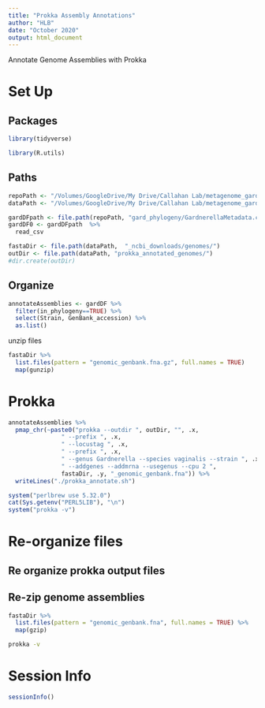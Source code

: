 ```yaml
---
title: "Prokka Assembly Annotations"
author: "HLB"
date: "October 2020"
output: html_document
---
```


Annotate Genome Assemblies with Prokka

# Set Up
## Packages
```r
library(tidyverse)
```

```r
library(R.utils)
```

## Paths
```r
repoPath <- "/Volumes/GoogleDrive/My Drive/Callahan Lab/metagenome_gardnerella/pregnancy_metagenome/"
dataPath <- "/Volumes/GoogleDrive/My Drive/Callahan Lab/metagenome_gardnerella/gardPhylogeny/"

gardDFpath <- file.path(repoPath, "gard_phylogeny/GardnerellaMetadata.csv")
gardDF0 <- gardDFpath  %>%
  read_csv

fastaDir <- file.path(dataPath,  "_ncbi_downloads/genomes/")
outDir <- file.path(dataPath, "prokka_annotated_genomes/")
#dir.create(outDir)
```

## Organize

```r
annotateAssemblies <- gardDF %>%
  filter(in_phylogeny==TRUE) %>%
  select(Strain, GenBank_accession) %>%
  as.list()
```

  unzip files
```r
fastaDir %>%
  list.files(pattern = "genomic_genbank.fna.gz", full.names = TRUE)
  map(gunzip)
```

# Prokka
```r
annotateAssemblies %>%
  pmap_chr(~paste0("prokka --outdir ", outDir, "", .x,
               " --prefix ", .x, 
               " --locustag ", .x,
               " --prefix ", .x,
               " --genus Gardnerella --species vaginalis --strain ", .x,
               " --addgenes --addmrna --usegenus --cpu 2 ",
               fastaDir, .y, "_genomic_genbank.fna")) %>%
  writeLines("./prokka_annotate.sh")

system("perlbrew use 5.32.0")
cat(Sys.getenv("PERL5LIB"), "\n")
system("prokka -v")
```

# Re-organize files
## Re organize prokka output files

## Re-zip genome assemblies
```r
fastaDir %>%
  list.files(pattern = "genomic_genbank.fna", full.names = TRUE) %>%
  map(gzip)
```

```bash
prokka -v
```


# Session Info
```r
sessionInfo()
```